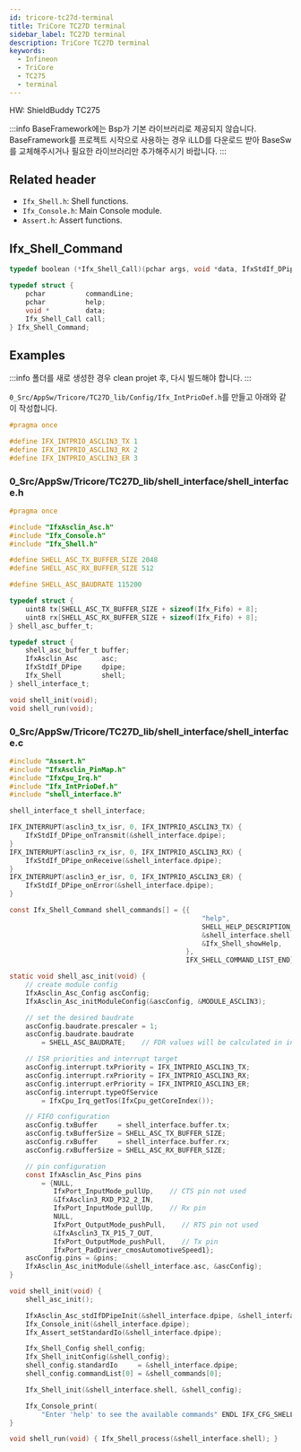 ```yaml
---
id: tricore-tc27d-terminal
title: TriCore TC27D terminal
sidebar_label: TC27D terminal
description: TriCore TC27D terminal
keywords:
  - Infineon
  - TriCore
  - TC275
  - terminal
---
```


HW: ShieldBuddy TC275

:::info
BaseFramework에는 Bsp가 기본 라이브러리로 제공되지 않습니다. BaseFramework를 프로젝트 시작으로 사용하는 경우 iLLD를 다운로드 받아 BaseSw를 교체해주시거나 필요한 라이브러리만 추가해주시기 바랍니다.
:::

## Related header

- `Ifx_Shell.h`: Shell functions.
- `Ifx_Console.h`: Main Console module.
- `Assert.h`: Assert functions.

## Ifx_Shell_Command

```c
typedef boolean (*Ifx_Shell_Call)(pchar args, void *data, IfxStdIf_DPipe *io);
```

```c
typedef struct {
    pchar          commandLine;
    pchar          help;
    void *         data;
    Ifx_Shell_Call call;
} Ifx_Shell_Command;
```

## Examples

:::info
폴더를 새로 생성한 경우 clean projet 후, 다시 빌드해야 합니다.
:::

`0_Src/AppSw/Tricore/TC27D_lib/Config/Ifx_IntPrioDef.h`를 만들고 아래와 같이 작성합니다.

```c
#pragma once

#define IFX_INTPRIO_ASCLIN3_TX 1
#define IFX_INTPRIO_ASCLIN3_RX 2
#define IFX_INTPRIO_ASCLIN3_ER 3
```

### 0_Src/AppSw/Tricore/TC27D_lib/shell_interface/shell_interface.h

```c
#pragma once

#include "IfxAsclin_Asc.h"
#include "Ifx_Console.h"
#include "Ifx_Shell.h"

#define SHELL_ASC_TX_BUFFER_SIZE 2048
#define SHELL_ASC_RX_BUFFER_SIZE 512

#define SHELL_ASC_BAUDRATE 115200

typedef struct {
    uint8 tx[SHELL_ASC_TX_BUFFER_SIZE + sizeof(Ifx_Fifo) + 8];
    uint8 rx[SHELL_ASC_RX_BUFFER_SIZE + sizeof(Ifx_Fifo) + 8];
} shell_asc_buffer_t;

typedef struct {
    shell_asc_buffer_t buffer;
    IfxAsclin_Asc      asc;
    IfxStdIf_DPipe     dpipe;
    Ifx_Shell          shell;
} shell_interface_t;

void shell_init(void);
void shell_run(void);
```

### 0_Src/AppSw/Tricore/TC27D_lib/shell_interface/shell_interface.c

```c
#include "Assert.h"
#include "IfxAsclin_PinMap.h"
#include "IfxCpu_Irq.h"
#include "Ifx_IntPrioDef.h"
#include "shell_interface.h"

shell_interface_t shell_interface;

IFX_INTERRUPT(asclin3_tx_isr, 0, IFX_INTPRIO_ASCLIN3_TX) {
    IfxStdIf_DPipe_onTransmit(&shell_interface.dpipe);
}
IFX_INTERRUPT(asclin3_rx_isr, 0, IFX_INTPRIO_ASCLIN3_RX) {
    IfxStdIf_DPipe_onReceive(&shell_interface.dpipe);
}
IFX_INTERRUPT(asclin3_er_isr, 0, IFX_INTPRIO_ASCLIN3_ER) {
    IfxStdIf_DPipe_onError(&shell_interface.dpipe);
}

const Ifx_Shell_Command shell_commands[] = {{
                                                "help",
                                                SHELL_HELP_DESCRIPTION_TEXT,
                                                &shell_interface.shell,
                                                &Ifx_Shell_showHelp,
                                            },
                                            IFX_SHELL_COMMAND_LIST_END};

static void shell_asc_init(void) {
    // create module config
    IfxAsclin_Asc_Config ascConfig;
    IfxAsclin_Asc_initModuleConfig(&ascConfig, &MODULE_ASCLIN3);

    // set the desired baudrate
    ascConfig.baudrate.prescaler = 1;
    ascConfig.baudrate.baudrate
        = SHELL_ASC_BAUDRATE;    // FDR values will be calculated in initModule

    // ISR priorities and interrupt target
    ascConfig.interrupt.txPriority = IFX_INTPRIO_ASCLIN3_TX;
    ascConfig.interrupt.rxPriority = IFX_INTPRIO_ASCLIN3_RX;
    ascConfig.interrupt.erPriority = IFX_INTPRIO_ASCLIN3_ER;
    ascConfig.interrupt.typeOfService
        = IfxCpu_Irq_getTos(IfxCpu_getCoreIndex());

    // FIFO configuration
    ascConfig.txBuffer     = shell_interface.buffer.tx;
    ascConfig.txBufferSize = SHELL_ASC_TX_BUFFER_SIZE;
    ascConfig.rxBuffer     = shell_interface.buffer.rx;
    ascConfig.rxBufferSize = SHELL_ASC_RX_BUFFER_SIZE;

    // pin configuration
    const IfxAsclin_Asc_Pins pins
        = {NULL,
           IfxPort_InputMode_pullUp,    // CTS pin not used
           &IfxAsclin3_RXD_P32_2_IN,
           IfxPort_InputMode_pullUp,    // Rx pin
           NULL,
           IfxPort_OutputMode_pushPull,    // RTS pin not used
           &IfxAsclin3_TX_P15_7_OUT,
           IfxPort_OutputMode_pushPull,    // Tx pin
           IfxPort_PadDriver_cmosAutomotiveSpeed1};
    ascConfig.pins = &pins;
    IfxAsclin_Asc_initModule(&shell_interface.asc, &ascConfig);
}

void shell_init(void) {
    shell_asc_init();

    IfxAsclin_Asc_stdIfDPipeInit(&shell_interface.dpipe, &shell_interface.asc);
    Ifx_Console_init(&shell_interface.dpipe);
    Ifx_Assert_setStandardIo(&shell_interface.dpipe);

    Ifx_Shell_Config shell_config;
    Ifx_Shell_initConfig(&shell_config);
    shell_config.standardIo     = &shell_interface.dpipe;
    shell_config.commandList[0] = &shell_commands[0];

    Ifx_Shell_init(&shell_interface.shell, &shell_config);

    Ifx_Console_print(
        "Enter 'help' to see the available commands" ENDL IFX_CFG_SHELL_PROMPT);
}

void shell_run(void) { Ifx_Shell_process(&shell_interface.shell); }
```
